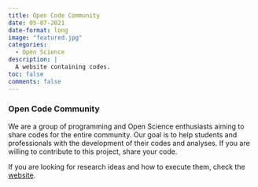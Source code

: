 ```yaml
---
title: Open Code Community
date: 05-07-2021
date-format: long
image: "featured.jpg"
categories:
  - Open Science
description: |
  A website containing codes.
toc: false
comments: false
---
```


### Open Code Community

We are a group of programming and Open Science enthusiasts aiming to share codes for the entire community. Our goal is to help students and professionals with the development of their codes and analyses. If you are willing to contribute to this project, share your code.

If you are looking for research ideas and how to execute them, check the [website](https://opencodecom.net/).
